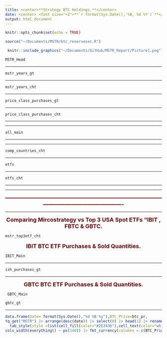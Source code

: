 ```yaml
---
title: <center>**Strategy BTC Holdings.**</center>
date: <center> <font size="+2">**`r format(Sys.Date(),'%B, %d %Y')`**</font> </center>
output: html_document
---
```


```r
knitr::opts_chunk$set(echo = TRUE)

```

```r
source("~/Documents/MSTR/btc_reserveses.R")
```


```r
 knitr::include_graphics("~/Documents/GitHub/MSTR_Report/Picture1.png")
```

```r
MSTR_Head
```

---

```r
mstr_years_gt
```

---

```r
mstr_years_cht
```
---

```r
price_class_purchases_gt
```

---

```r
price_class_purchases_cht
```

---

---
 

```r
all_main
```

---

---

```r
comp_countries_cht
```

---

```r
etfs
```

---

```r
etfs_cht

```


--- 

---

<center><font size="+1" color="#660708">
**-------------------------------------------------------------------------------------------------------------------------------**
</font></center>
 
 ---
 
<center><font size="+1" color="#660708">
**Comparing Mircostrategy vs Top 3 USA Spot ETFs "IBIT , FBTC & GBTC.**
</font></center>


```r
mstr_top3etf_cht
```


<center><font size="+1" color="#660708">
**IBIT BTC ETF Purchases & Sold Quantities.**
</font></center>

```r
IBIT_Main
```

---

```r
ish_purchases_gt
```

---

<center><font size="+1" color="#660708">
**GBTC BTC ETF Purchases & Sold Quantities.**
</font></center>

```r
 GBTC_Main
```



```r
gbtc_gt
```

---

```r
data.frame(Date= format(Sys.Date(),"%d %B %y"),BTC_Price=btc_pr,
tq_get("MSTR") |> arrange(desc(date)) |> select(8) |> head(1) |> rename(MSTR_Adj=adjusted))|> gt() |> tab_style(style =list(cell_borders(style = "solid"),cell_text(align = "center",weight = "bold")) ,locations =cells_body() ) |> 
  tab_style(style =list(cell_fill(color="#2E3436"),cell_text(color="white",align = "center",weight = "bold")) ,locations = cells_column_labels()) |> 
cols_width(everything() ~ px(140)) |> fmt_currency(columns = c(BTC_Price,MSTR_Adj),currency = "USD",decimals = 2)

```


